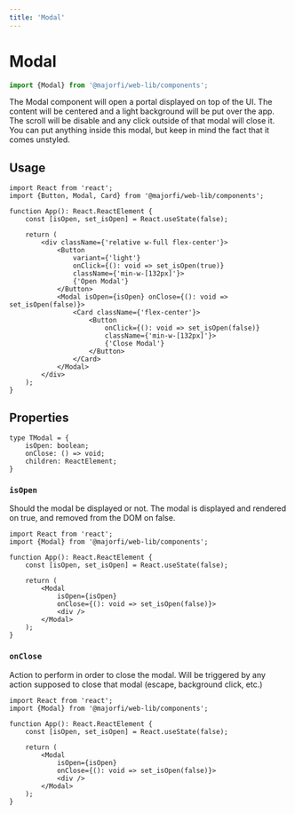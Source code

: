 ```yaml
---
title: 'Modal'
---
```




# Modal
```ts
import {Modal} from '@majorfi/web-lib/components';
```

<ModalExample />

The Modal component will open a portal displayed on top of the UI. The content will be centered and a light background will be put over the app. The scroll will be disable and any click outside of that modal will close it.  
You can put anything inside this modal, but keep in mind the fact that it comes unstyled.  

## Usage
```tsx
import React from 'react';
import {Button, Modal, Card} from '@majorfi/web-lib/components';

function App(): React.ReactElement {
	const [isOpen, set_isOpen] = React.useState(false);

	return (
		<div className={'relative w-full flex-center'}>
			<Button
				variant={'light'}
				onClick={(): void => set_isOpen(true)}
				className={'min-w-[132px]'}>
				{'Open Modal'}
			</Button>
			<Modal isOpen={isOpen} onClose={(): void => set_isOpen(false)}>
				<Card className={'flex-center'}>
					<Button
						onClick={(): void => set_isOpen(false)}
						className={'min-w-[132px]'}>
						{'Close Modal'}
					</Button>
				</Card>
			</Modal>
		</div>
	);
}
```

## Properties
```tsx
type TModal = {
	isOpen: boolean;
	onClose: () => void;
	children: ReactElement;
}
```

### `isOpen`
Should the modal be displayed or not. The modal is displayed and rendered on true, and removed from the DOM on false.

```tsx {9}
import React from 'react';
import {Modal} from '@majorfi/web-lib/components';

function App(): React.ReactElement {
	const [isOpen, set_isOpen] = React.useState(false);

	return (
		<Modal
			isOpen={isOpen}
			onClose={(): void => set_isOpen(false)}>
			<div />
		</Modal>
	);
}
```

### `onClose`
Action to perform in order to close the modal. Will be triggered by any action supposed to close that modal (escape, background click, etc.)

```tsx {10}
import React from 'react';
import {Modal} from '@majorfi/web-lib/components';

function App(): React.ReactElement {
	const [isOpen, set_isOpen] = React.useState(false);

	return (
		<Modal
			isOpen={isOpen}
			onClose={(): void => set_isOpen(false)}>
			<div />
		</Modal>
	);
}
```
